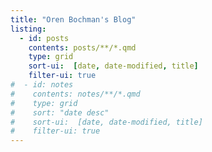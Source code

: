 ```yaml
---
title: "Oren Bochman's Blog"
listing:
  - id: posts
    contents: posts/**/*.qmd 
    type: grid
    sort-ui:  [date, date-modified, title]
    filter-ui: true
#  - id: notes
#    contents: notes/**/*.qmd
#    type: grid
#    sort: "date desc"
#    sort-ui:  [date, date-modified, title]
#    filter-ui: true
---
```

